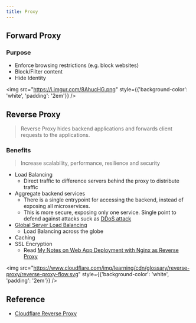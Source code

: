 ```yaml
---
title: Proxy
---
```


## Forward Proxy

### Purpose

- Enforce browsing restrictions (e.g. block websites)
- Block/Filter content
- Hide Identity

<img src="https://i.imgur.com/8AhucHG.png" style={{'background-color': 'white', 'padding': '2em'}} />

## Reverse Proxy

> Reverse Proxy hides backend applications and forwards client requests to the applications.

### Benefits

> Increase scalability, performance, resilience and security

- Load Balancing
  - Direct traffic to difference servers behind the proxy to distribute traffic
- Aggregate backend services
  - There is a single entrypoint for accessing the backend, instead of exposing all microservices.
  - This is more secure, exposing only one service. Single point to defend against attacks suck as [DDoS attack](../../LearnHacking/Web/DDoS)
- [Global Server Load Balancing](https://www.cloudflare.com/learning/cdn/glossary/global-server-load-balancing-gslb/)
  - Load Balancing across the globe
- Caching
- SSL Encryption
  - Read [My Notes on Web App Deployment with Nginx as Reverse Proxy](../../LearnWeb/deployment)

<img src="https://www.cloudflare.com/img/learning/cdn/glossary/reverse-proxy/reverse-proxy-flow.svg" style={{'background-color': 'white', 'padding': '2em'}} />

## Reference

- [Cloudflare Reverse Proxy](https://www.cloudflare.com/en-ca/learning/cdn/glossary/reverse-proxy/)
